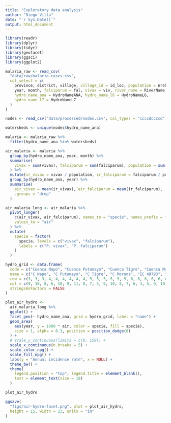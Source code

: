 ```yaml
---
title: "Exploratory data analysis"
author: "Diego Villa"
date: "`r Sys.Date()`"
output: html_document
---
```


```r
library(readr)
library(dplyr)
library(tidyr)
library(geofacet)
library(ggsci)
library(ggplot2)
```

```r
malaria_raw <- read_csv(
  "data/raw/malaria-cases.csv",
  col_select = c(
    province, district, village, village_id = id_loc, population = nrohab,
    year, month, falciparum = fal, vivax = viv, river_name = RiverName, 
    hydro_name_ana = HydroNameANA, hydro_name_l6 = HydroNameL6, 
    hydro_name_l7 = HydroNameL7
  )
)
```

```r
nodes <- read_csv("data/processed/nodes.csv", col_types = "ccccdccccd")
```

```r
watersheds <- unique(nodes$hydro_name_ana)
```

```r
malaria <- malaria_raw %>% 
  filter(hydro_name_ana %in% watersheds)
```

```r
air_malaria <- malaria %>% 
  group_by(hydro_name_ana, year, month) %>% 
  summarise(
    vivax = sum(vivax), falciparum = sum(falciparum), population = sum(population)
  ) %>% 
  mutate(ir_vivax = vivax / population, ir_falciparum = falciparum / population) %>% 
  group_by(hydro_name_ana, year) %>% 
  summarise(
    air_vivax = mean(ir_vivax), air_falciparum = mean(ir_falciparum), 
    .groups = "drop"
  )
```

```r
air_malaria_long <- air_malaria %>% 
  pivot_longer(
    c(air_vivax, air_falciparum), names_to = "specie", names_prefix = "air_", 
    values_to = "air"
  ) %>% 
  mutate(
    specie = factor(
      specie, levels = c("vivax", "falciparum"), 
      labels = c("P. vivax", "P. falciparum")
    )
  )
```


```r
hydro_grid <- data.frame(
  code = c("Cuenca Napo", "Cuenca Putumayo", "Cuenca Tigre", "Cuenca Morona", "Intercuenca 49793", "Cuenca Nanay", "Intercuenca 4977", "Cuenca Itaya", "Cuenca Pastaza", "Intercuenca 49873", "Intercuenca 49795", "Intercuenca 49791", "Intercuenca 49799", "Intercuenca Medio Bajo Marañón", "Intercuenca Medio Marañón", "Intercuenca 49877", "Intercuenca 49871", "Intercuenca 49797", "Cuenca Manití", "Cuenca Tahuayo", "Intercuenca Bajo Marañón", "Intercuenca Bajo Huallaga", "Cuenca Potro", "Cuenca Carhuapanas", "Cuenca Yavari", "Intercuenca 49911", "Cuenca Tapiche", "Intercuenca Medio Bajo Huallaga", "Cuenca Paranapura", "Intercuenca 49913", "Intercuenca 49915"),
  name = c("C Napo", "C Putumayo", "C Tigre", "C Morona", "IC 49793", "C Nanay", "IC 4977", "C Itaya", "C Pastaza", "IC 49873", "IC 49795", "IC 49791", "IC 49799", "IC Medio Bajo Marañón", "IC Medio Marañón", "IC 49877", "IC 49871", "IC 49797", "C Manití", "C Tahuayo", "IC Bajo Marañón", "IC Bajo Huallaga", "C Potro", "C Carhuapanas", "C Yavari", "IC 49911", "C Tapiche", "IC Medio Bajo Huallaga", "C Paranapura", "IC 49913", "IC 49915"),
  row = c(3, 3, 3, 4, 4, 4, 4, 4, 4, 5, 5, 5, 5, 5, 5, 6, 6, 6, 6, 6, 6, 6, 7, 7, 7, 7, 7, 7, 8, 8, 9) - 2,
  col = c(9, 10, 8, 6, 10, 9, 11, 8, 7, 5, 9, 10, 8, 7, 6, 4, 5, 9, 10, 8, 7, 6, 4, 5, 9, 8, 7, 6, 5, 6, 6) - 3,
  stringsAsFactors = FALSE
)
```

```r
plot_air_hydro <- 
  air_malaria_long %>% 
  ggplot() +
  facet_geo(~ hydro_name_ana, grid = hydro_grid, label = "name") +
  geom_area(
    aes(year, y = 1000 * air, color = specie, fill = specie),
    size = 1, alpha = 0.3, position = position_dodge(0)
  ) +
  # scale_y_continuous(limits = c(0, 150)) +
  scale_x_continuous(n.breaks = 5) +
  scale_color_npg() +
  scale_fill_npg() +
  labs(y = "Annual incidence rate", x = NULL) +
  theme_bw() +
  theme(
    legend.position = "top", legend.title = element_blank(), 
    text = element_text(size = 18)
  )

plot_air_hydro
```

```r
ggsave(
  "figs/air-hydro-facet.png", plot = plot_air_hydro, 
  height = 15, width = 23, units = "in"
)
```






